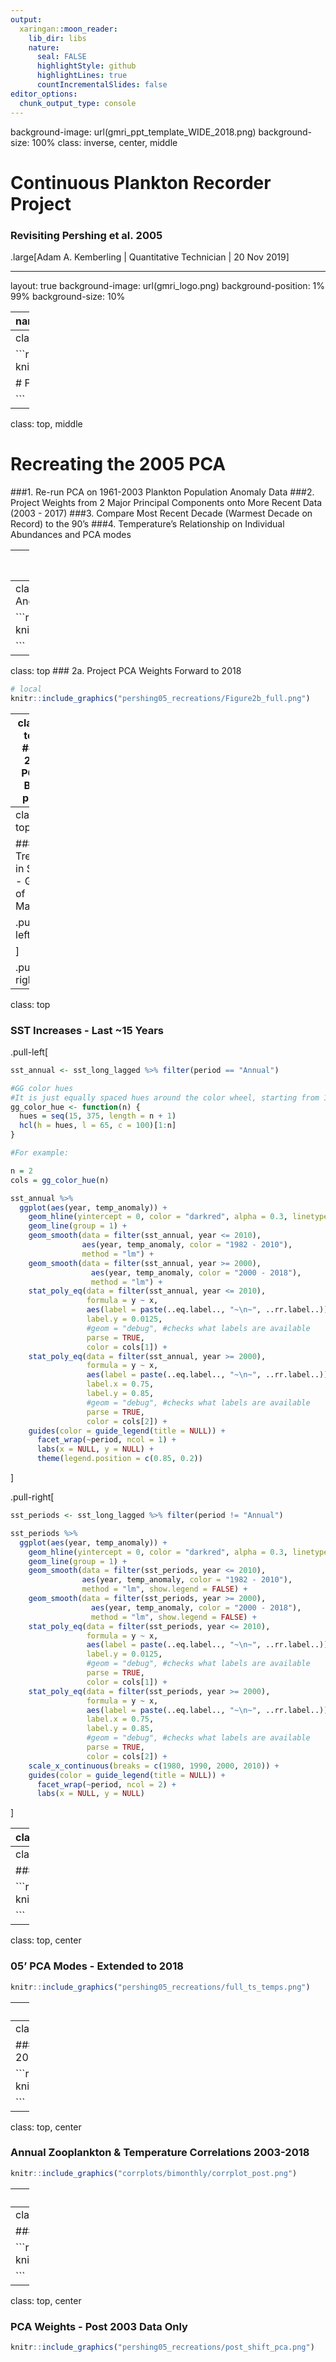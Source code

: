 ```yaml
---
output:
  xaringan::moon_reader:
    lib_dir: libs
    nature:
      seal: FALSE
      highlightStyle: github
      highlightLines: true
      countIncrementalSlides: false
editor_options: 
  chunk_output_type: console
---
```

background-image: url(gmri_ppt_template_WIDE_2018.png)
background-size: 100%
class: inverse, center, middle

# Continuous Plankton Recorder Project



### Revisiting Pershing et al. 2005
.large[Adam A. Kemberling | Quantitative Technician | 20 Nov 2019]

---

layout: true
background-image: url(gmri_logo.png)
background-position: 1% 99%
background-size: 10%

---
name: title
class:  middle, top

```r
options(htmltools.dir.version = FALSE)
knitr::opts_chunk$set(echo = FALSE, comment = NA, warning = FALSE, message = FALSE, fig.retina = 3)
options(knitr.kable.NA = '')

####  Packages  ####
library(ggbiplot)
library(ggpmisc)
library(tidyverse)
library(here)
#devtools::install_github("vqv/ggbiplot")


####  Functions  ####
find_box_data <- function(box_project_name) {
  box_project <- as.character(box_project_name)
  box_path <- str_c("/Users/akemberling/Box/Adam Kemberling/Box_Projects/", paste(box_project))
  return(box_path)
}

cpr_boxpath <- find_box_data("continuous_plankton_recorder")
gmricols_boxpath <- find_box_data("R_exercise_library/gmri_colors/gmripalette/R")

source(str_c(gmricols_boxpath, "/gmri_colors.R"))
floor_decade <- function(value){ return(value - value %% 10) }


#Set ggplot theme
theme_set(theme_classic())

####  Load Data  ####

# SST long-format with the lag periods
sst_long_lagged <- read_csv(str_c(cpr_boxpath, "data", "processed_data", "SST_with_lags.csv", sep = "/")) %>% 
  mutate(period = case_when(
    period == "annual" ~ "Annual",
    period == "jf" ~ "January - February",
    period == "ma" ~ "March - April",
    period == "mj" ~ "May - June",
    period == "ja" ~ "July - August",
    period == "so" ~ "September - October",
    period == "nd" ~ "November - December"),
period = factor(period, 
                levels = c("Annual", "January - February", "March - April", "May - June", "July - August", "September - October", "November - December")))

# CPR species Data with the corrresponding SST
species_periods_long <- read_csv(str_c(cpr_boxpath, "data", "processed_data", "cpr_with_SSTlags.csv", sep = "/"))  %>% 
  mutate(period = case_when(
    period == "annual" ~ "Annual",
    period == "jf" ~ "January - February",
    period == "ma" ~ "March - April",
    period == "mj" ~ "May - June",
    period == "ja" ~ "July - August",
    period == "so" ~ "September - October",
    period == "nd" ~ "November - December"),
period = factor(period, 
                levels = c("Annual", "January - February", "March - April", "May - June", "July - August", "September - October", "November - December")))

```

# Pershing et al. 2005

.pull-left[

  **Data**

 * 42 Years of Zooplankton Data (1961 - 2003)

 * 6 Zooplankton species (2 Calanaus age-groups)
]

.pull-right[

  **Findings**
  
  * Two Dominant PCA Modes
  
  * Decadal variation in Plankton Communities
  
  * Two Zooplankton-communities associated with PCA modes
  
  * Temperature thought to drive shift between modes

]



---
class: top, center


```r
# local
knitr::include_graphics("pershing05_recreations/pershing_05_PCA.png") 

# For pasting images outside of code blocks use:
#![2005 results](pershing05_recreations/pershing_05_PCA.png)


```

---
class: top, middle

# Recreating the 2005 PCA

 ###1. Re-run PCA on 1961-2003 Plankton Population Anomaly Data
 ###2. Project Weights from 2 Major Principal Components onto More Recent Data (2003 - 2017)
 ###3. Compare Most Recent Decade (Warmest Decade on Record) to the 90's
 ###4. Temperature's Relationship on Individual Abundances and PCA modes

---
class: top
### 1a. Re-run PCA on 1961-2003 Plankton Population Anomaly Data


```r
# local
knitr::include_graphics("pershing05_recreations/Figure2a_recreation.png") 

```

---
class: top
### 1b. Re-run PCA on 1961-2003 Plankton Population Anomaly Data

```r
# local
knitr::include_graphics("pershing05_recreations/Figure2b_recreation.png") 

```



---
class: top
### 2a. Project PCA Weights Forward to 2018

```r
# local
knitr::include_graphics("pershing05_recreations/Figure2b_full.png") 

```

---
class: top
### 2b. PCA Bi-plot

```r
# local
knitr::include_graphics("pershing05_recreations/2005pca_biplot.png") 

```



---
class: top

### Trends in SST - Gulf of Maine

.pull-left[
```r
sst_long_lagged %>% filter(period == "Annual") %>% 
  ggplot(aes(year, temp_anomaly)) +
    geom_hline(yintercept = 0, color = "darkred", alpha = 0.3, linetype = 2) +
    geom_line(group = 1) +
    geom_smooth(method = "loess", color = gmri_cols("gmri blue")) +
    facet_wrap(~period, ncol = 1) +
    labs(x = NULL, y = NULL)
```

]


.pull-right[
```r
sst_long_lagged %>% filter(period != "Annual") %>% 
  ggplot(aes(year, temp_anomaly)) +
    geom_hline(yintercept = 0, color = "darkred", alpha = 0.3, linetype = 2) +
    geom_line(group = 1) +
    geom_smooth(method = "loess", color = gmri_cols("gmri blue")) +
    facet_wrap(~period, ncol = 2) +
    scale_x_continuous(breaks = c(1980, 1990, 2000, 2010)) +
    labs(x = NULL, y = NULL)
```
]

---
class: top

### SST Increases - Last ~15 Years

.pull-left[
```r
sst_annual <- sst_long_lagged %>% filter(period == "Annual")

#GG color hues
#It is just equally spaced hues around the color wheel, starting from 15:
gg_color_hue <- function(n) {
  hues = seq(15, 375, length = n + 1)
  hcl(h = hues, l = 65, c = 100)[1:n]
}

#For example:

n = 2
cols = gg_color_hue(n)

sst_annual %>% 
  ggplot(aes(year, temp_anomaly)) +
    geom_hline(yintercept = 0, color = "darkred", alpha = 0.3, linetype = 2) +
    geom_line(group = 1) +
    geom_smooth(data = filter(sst_annual, year <= 2010),
                aes(year, temp_anomaly, color = "1982 - 2010"),
                method = "lm") +
    geom_smooth(data = filter(sst_annual, year >= 2000),
                  aes(year, temp_anomaly, color = "2000 - 2018"),
                  method = "lm") +
    stat_poly_eq(data = filter(sst_annual, year <= 2010),
                 formula = y ~ x, 
                 aes(label = paste(..eq.label.., "~\n~", ..rr.label..)), 
                 label.y = 0.0125,
                 #geom = "debug", #checks what labels are available
                 parse = TRUE, 
                 color = cols[1]) + 
    stat_poly_eq(data = filter(sst_annual, year >= 2000),
                 formula = y ~ x, 
                 aes(label = paste(..eq.label.., "~\n~", ..rr.label..)), 
                 label.x = 0.75,
                 label.y = 0.85,
                 #geom = "debug", #checks what labels are available
                 parse = TRUE, 
                 color = cols[2]) + 
    guides(color = guide_legend(title = NULL)) +
      facet_wrap(~period, ncol = 1) +
      labs(x = NULL, y = NULL) +
      theme(legend.position = c(0.85, 0.2))

```

]


.pull-right[
```r
sst_periods <- sst_long_lagged %>% filter(period != "Annual")

sst_periods %>% 
  ggplot(aes(year, temp_anomaly)) +
    geom_hline(yintercept = 0, color = "darkred", alpha = 0.3, linetype = 2) +
    geom_line(group = 1) +
    geom_smooth(data = filter(sst_periods, year <= 2010),
                aes(year, temp_anomaly, color = "1982 - 2010"),
                method = "lm", show.legend = FALSE) +
    geom_smooth(data = filter(sst_periods, year >= 2000),
                  aes(year, temp_anomaly, color = "2000 - 2018"),
                  method = "lm", show.legend = FALSE) + 
    stat_poly_eq(data = filter(sst_periods, year <= 2010),
                 formula = y ~ x, 
                 aes(label = paste(..eq.label.., "~\n~", ..rr.label..)), 
                 label.y = 0.0125,
                 #geom = "debug", #checks what labels are available
                 parse = TRUE, 
                 color = cols[1]) + 
    stat_poly_eq(data = filter(sst_periods, year >= 2000),
                 formula = y ~ x, 
                 aes(label = paste(..eq.label.., "~\n~", ..rr.label..)), 
                 label.x = 0.75,
                 label.y = 0.85,
                 #geom = "debug", #checks what labels are available
                 parse = TRUE, 
                 color = cols[2]) + 
    scale_x_continuous(breaks = c(1980, 1990, 2000, 2010)) +
    guides(color = guide_legend(title = NULL)) +
      facet_wrap(~period, ncol = 2) +
      labs(x = NULL, y = NULL)
```
]

---
class: top


<br/>

```r
#Function for pulling f-test p-values for a linear model
lmp <- function (modelobject) {
	if (class(modelobject) != "lm") stop("Not an object of class 'lm' ")
	f <- summary(modelobject)$fstatistic
	p <- pf(f[1],f[2],f[3],lower.tail=F)
	attributes(p) <- NULL
	return(p)
}

lm_summaries <- sst_long_lagged %>% 
  mutate(Year_split = ifelse(year <= 2000, "1982-2000", "2000-2017")) %>% 
  group_by(Year_split, period) %>% 
  nest() %>% 
  mutate(linear_mod = map(data, function(data) lm(temp_anomaly ~ year, data)),
         pvals = map(linear_mod, lmp)) %>% 
  unnest(pvals) %>% 
  select(period, Year_split, pvals) %>% 
  split(.$Year_split) %>%
  bind_cols() %>%
  ungroup() %>% 
  mutate_if(is.numeric, round, 3)
  

names(lm_summaries) <- c("Bi-monthly Period", "Early Years", "pval", "Bi-monthly Period", "Recent Years", "pval")
library(formattable)

lm_summaries %>% 
  #formattable()
  # knitr::kable()
  DT::datatable(options=list(
       pageLength = 7,
       lengthMenu = FALSE,
       searching= FALSE ))
  
```



---
class: top, center

### SST + Zooplankton PCA Modes


```r

knitr::include_graphics("pershing05_recreations/2005_ts_temps.png") 

```

---
class: top, center

### 05' PCA Modes - Extended to 2018


```r
knitr::include_graphics("pershing05_recreations/full_ts_temps.png") 


```

---
class: top, center

### Annual Zooplankton & Temperature Correlations All Years

```r
knitr::include_graphics("corrplots/bimonthly/corrplot_full.png") 


```


---
class: top, center

### Annual Zooplankton & Temperature Correlations 1982-2003

```r
knitr::include_graphics("corrplots/bimonthly/corrplot_pre.png") 


```

---
class: top, center

### Annual Zooplankton & Temperature Correlations 2003-2018

```r
knitr::include_graphics("corrplots/bimonthly/corrplot_post.png") 


```

---
class: top, center

### Annual Zooplankton & Period Temperature Correlations 1982-2018

```r
knitr::include_graphics("corrplots/bimonthly/all_seasons.png") 


```


---
class: top, center

### PCA Weights - Using Full Timeseries

```r
knitr::include_graphics("pershing05_recreations/full_ts_pca.png") 

```

---
class: top, center

### PCA Weights - Post 2003 Data Only

```r
knitr::include_graphics("pershing05_recreations/post_shift_pca.png") 

```

